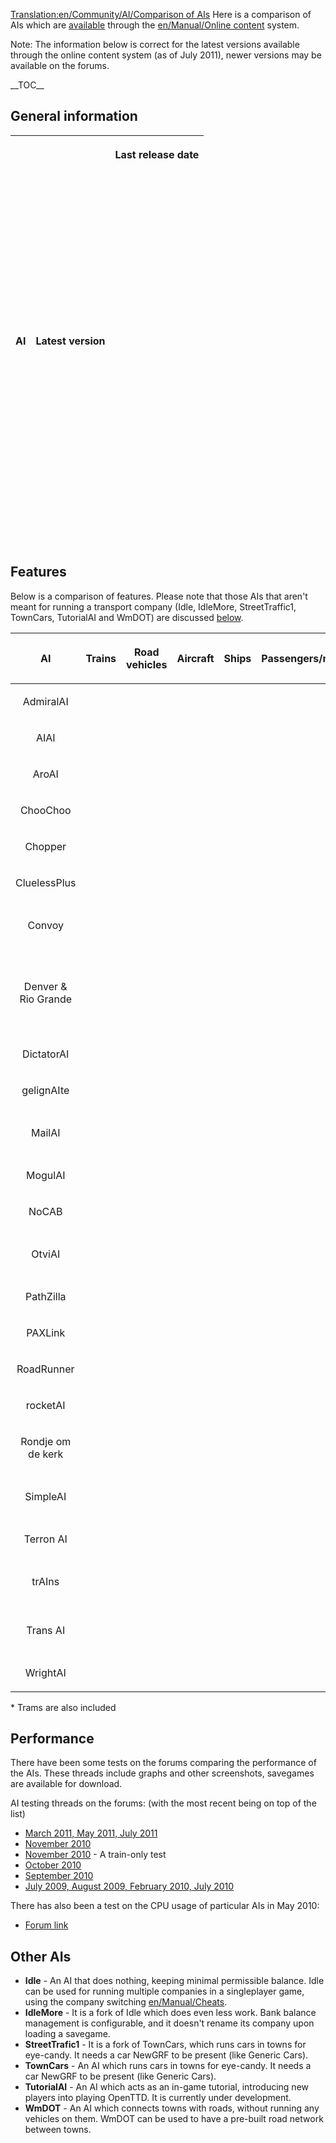 [[Translation:en/Community/AI/Comparison of AIs]]
{{en/Development/Script/Navigation}}
Here is a comparison of AIs which are [http://bananas.openttd.org/en/ai/ available] through the [[en/Manual/Online content]] system.

Note: The information below is correct for the latest versions available through the online content system (as of July 2011), newer versions may be available on the forums.

__TOC__

==General information==
{|border="1"  class="wikitable sortable"
 ! scope="col" | AI
 ! scope="col" class="unsortable"| Latest version 
 ! scope="col" class="unsortable"| Last release date
 {{en/Community/AI/AI general|AdmiralAI|25|August 2010|38057|AdmiralAI-25.tar.gz}}
 {{en/Community/AI/AI general|AIAI|zeta - bananas|November 2010|47298|AIAI-zetabananas.tar.gz}}
 {{en/Community/AI/AI general|AroAI|1.2|April 2011|49496|AroAI-1.2.tar.gz}}
 {{en/Community/AI/AI general|ChooChoo|394|March 2011|44225|ChooChoo-394.tar.gz}}
 {{en/Community/AI/AI general|Chopper|7|September 2009|45070|Chopper-7.tar.gz}}
 {{en/Community/AI/AI general|CluelessPlus|25|May 2011|41462|CluelessPlus-25.tar.gz}}
 {{en/Community/AI/AI general|Convoy|11|February 2011|37946|Convoy-11.tar.gz}}
 {{en/Community/AI/AI general|Denver & Rio Grande|1|September 2009|44287|Denver__Rio_Grande-1.tar.gz}}
 {{en/Community/AI/AI general|DictatorAI|104|June 2011|52982|DictatorAI-104.tar.gz}}
 {{en/Community/AI/AI general|gelignAIte|1.1|December 2010|51853|gelignAIte-1.1.tar.gz}}
 {{en/Community/AI/AI general|Idle|1|October 2010|0|Idle-1.tar.gz}}
 {{en/Community/AI/AI general|IdleMore|1|November 2010|0|IdleMore-1.tar.gz}}
 {{en/Community/AI/AI general|MailAI|20110121|January 2011|52478|MailAI-20110121.tar.gz}}
 {{en/Community/AI/AI general|MogulAI|5900|October 2010|44760|MogulAI-5900.tar.gz}}
 {{en/Community/AI/AI general|NoCAB|2.1.3|November 2010|20203|NoCAB-2.1.3.tar.gz}}
 {{en/Community/AI/AI general|OtviAI|396|April 2011|39707|OtviAI-396.tar.gz}}
 {{en/Community/AI/AI general|PathZilla|6|July 2009|38645|PathZilla-6.tar.gz}}
 {{en/Community/AI/AI general|PAXLink|14|February 2010|41518|PAXLink-16.tar.gz}}
 {{en/Community/AI/AI general|RoadRunner|6|November 2010|48281|RoadRunner-6.tar.gz}}
 {{en/Community/AI/AI general|rocketAI|1|November 2009|45561|rocketAI-1.tar.gz}}
 {{en/Community/AI/AI general|Rondje om de kerk|385|January 2011|39756|Rondje_om_de_kerk-385.tar.gz}}
 {{en/Community/AI/AI general|SimpleAI|6|June 2011|44809|SimpleAI-6.tar.gz}}
 {{en/Community/AI/AI general|StreetTraffic1|1|April 2009|0|StreetTraffic1-1.0.tar.gz}}
 {{en/Community/AI/AI general|Terron AI|203|June 2011|54639|Terron_AI-203.tar.gz}}
 {{en/Community/AI/AI general|TownCars|5|March 2011|42393|TownCars-5.tar.gz}}
 {{en/Community/AI/AI general|trAIns|2|April 2010|44725|trAIns-2.tar.gz}}
 {{en/Community/AI/AI general|Trans AI|100307|March 2010|42272|Trans_AI-100307.tar.gz}}
 {{en/Community/AI/AI general|TutorialAI|4|June 2011|55400|TutorialAI-4.tar.gz}}
 {{en/Community/AI/AI general|WmDOT|6|April 2011|53698|WmDOT-6.tar.gz}}
 {{en/Community/AI/AI general|[[en/Development/Script/WrightAI|WrightAI]]|3|February 2009|0|WrightAI-3.tar.gz}}
|}

==Features==
Below is a comparison of features. Please note that those AIs that aren't meant for running a transport company (Idle, IdleMore, StreetTraffic1, TownCars, TutorialAI and WmDOT) are discussed [[en/Community/AI/Comparison of AIs#other-ais|below]].
{|border="1" class="wikitable sortable" style="text-align:center"
 ! scope="col" | AI
 ! scope="col" | Trains
 ! scope="col" | Road vehicles
 ! scope="col" | Aircraft
 ! scope="col" | Ships
 ! scope="col" | Passengers/mail
 ! scope="col" | Freight
 ! scope="col" | Save/load compatibility
 ! scope="col" class="unsortable"| [[en/Manual/NewGRF]] support
 |-
 |<center>AdmiralAI</center>
 |{{en/Yes}}
 |{{en/Yes|Yes*}}
 |{{en/Yes}}
 |{{en/No}}
 |{{en/Yes}}
 |{{en/Yes}}
 |{{en/Yes}}
 |
 |-
 |<center>AIAI</center>
 |{{en/No}}
 |{{en/Yes}}
 |{{en/Yes}}
 |{{en/No}}
 |{{en/Yes}}
 |{{en/Yes}}
 |{{en/No}}
 |
 |-
 |<center>AroAI</center>
 |{{en/No}}
 |{{en/Yes}}
 |{{en/No}}
 |{{en/No}}
 |{{en/Yes}}
 |{{en/No}}
 |{{en/No}}
 |
 |-
 |<center>ChooChoo</center>
 |{{en/Yes}}
 |{{en/No}}
 |{{en/No}}
 |{{en/No}}
 |{{en/Yes}}
 |{{en/Yes}}
 |{{en/Yes}}
 |
 |-
 |<center>Chopper</center>
 |{{en/No}}
 |{{en/No}}
 |{{en/Yes}}
 |{{en/No}}
 |{{en/Yes}}
 |{{en/Yes}}
 |{{en/Yes}}
 |
 |-
 |<center>CluelessPlus</center>
 |{{en/No}}
 |{{en/Yes}}
 |{{en/No}}
 |{{en/No}}
 |{{en/Yes}}
 |{{en/Yes}}
 |{{en/Yes}}
 |
 |-
 |<center>Convoy</center>
 |{{en/No}}
 |{{en/Yes}}
 |{{en/No}}
 |{{en/No}}
 |{{en/Yes}}
 |{{en/No}}
 |{{en/No}}
 | No NewGRF road vehicle support
 |-
 |<center>Denver & Rio Grande</center>
 |{{en/Yes}}
 |{{en/No}}
 |{{en/No}}
 |{{en/No}}
 |{{en/No}}
 |{{en/Yes}}
 |{{en/Yes}}
 |[[en/Community/NewGRF/North American Renewal Set|NARS]] is the preferred trainset, works with the [[en/Community/NewGRF/2cc TrainSet]] and the default trainset
 |-
 |<center>DictatorAI</center>
 |{{en/No}}
 |{{en/Yes}}
 |{{en/Yes}}
 |{{en/No}}
 |{{en/Yes}}
 |{{en/Yes}}
 |{{en/Yes}}
 |
 |-
 |<center>gelignAIte</center>
 |{{en/No}}
 |{{en/Yes}}
 |{{en/No}}
 |{{en/No}}
 |{{en/Yes}}
 |{{en/No}}
 |{{en/Yes}}
 |
 |-
 |<center>MailAI</center>
 |{{en/Yes}}
 |{{en/Yes}}
 |{{en/No}}
 |{{en/No}}
 |{{en/Yes}}
 |{{en/No}}
 |{{en/No}}
 |NewGRF trainsets may cause problems
 |-
 |<center>MogulAI</center>
 |{{en/No}}
 |{{en/Yes}}
 |{{en/No}}
 |{{en/No}}
 |{{en/No}}
 |{{en/Yes}}
 |{{en/Yes}}
 |
 |-
 |<center>NoCAB</center>
 |{{en/Yes}}
 |{{en/Yes}}
 |{{en/Yes}}
 |{{en/Yes}}
 |{{en/Yes}}
 |{{en/Yes}}
 |{{en/Yes}}
 |
 |-
 |<center>OtviAI</center>
 |{{en/Yes}}
 |{{en/Yes|Yes*}}
 |{{en/No}}
 |{{en/No}}
 |{{en/Yes}}
 |{{en/Yes}}
 |{{en/No}}
 |NewGRF road vehicles may cause problems
 |-
 |<center>PathZilla</center>
 |{{en/No}}
 |{{en/Yes|Yes*}}
 |{{en/No}}
 |{{en/No}}
 |{{en/Yes}}
 |{{en/Yes}}
 |{{en/Yes}}
 |
 |-
 |<center>PAXLink</center>
 |{{en/No}}
 |{{en/Yes}}
 |{{en/Yes}}
 |{{en/No}}
 |{{en/Yes}}
 |{{en/No}}
 |{{en/Yes}}
 |
 |-
 |<center>RoadRunner</center>
 |{{en/No}}
 |{{en/Yes|Yes*}}
 |{{en/No}}
 |{{en/No}}
 |{{en/Yes}}
 |{{en/Yes}}
 |{{en/Yes}}
 |
 |-
 |<center>rocketAI</center>
 |{{en/No}}
 |{{en/Yes}}
 |{{en/No}}
 |{{en/No}}
 |{{en/Yes}}
 |{{en/No}}
 |{{en/No}}
 |
 |-
 |<center>Rondje om de kerk</center>
 |{{en/No}}
 |{{en/Yes}}
 |{{en/No}}
 |{{en/No}}
 |{{en/Yes}}
 |{{en/Yes}}
 |{{en/No}}
 |
 |-
 |<center>SimpleAI</center>
 |{{en/Yes}}
 |{{en/Yes}}
 |{{en/Yes}}
 |{{en/No}}
 |{{en/Yes}}
 |{{en/Yes}}
 |{{en/Yes}}
 |No NewGRF trainset or railway track set support
 |-
 |<center>Terron AI</center>
 |{{en/No}}
 |{{en/Yes}}
 |{{en/Yes}}
 |{{en/Yes}}
 |{{en/Yes}}
 |{{en/Yes}}
 |{{en/Yes}}
 |
 |-
 |<center>trAIns</center>
 |{{en/Yes}}
 |{{en/No}}
 |{{en/No}}
 |{{en/No}}
 |{{en/Yes}}
 |{{en/Yes}}
 |{{en/No}}
 |No support for NewGRF railway track sets
 |-
 |<center>Trans AI</center>
 |{{en/No}}
 |{{en/Yes|Yes*}}
 |{{en/Yes}}
 |{{en/Yes}}
 |{{en/Yes}}
 |{{en/Yes}}
 |{{en/Yes}}
 |No support for industry replacement sets
 |-
 |<center>WrightAI</center>
 |{{en/No}}
 |{{en/No}}
 |{{en/Yes}}
 |{{en/No}}
 |{{en/Yes}}
 |{{en/No}}
 |{{en/No}}
 |
|}

<nowiki>* Trams are also included</nowiki>

==Performance==
There have been some tests on the forums comparing the performance of the AIs. These threads include graphs and other screenshots, savegames are available for download.

AI testing threads on the forums: (with the most recent being on top of the list)
* [http://www.tt-forums.net/viewtopic.php?f=65&t=53358 March 2011, May 2011, July 2011]
* [http://www.tt-forums.net/viewtopic.php?f=65&t=51135 November 2010]
* [http://www.tt-forums.net/viewtopic.php?f=65&t=50857 November 2010] - A train-only test
* [http://www.tt-forums.net/viewtopic.php?f=65&t=50552 October 2010]
* [http://www.tt-forums.net/viewtopic.php?f=65&t=49907 September 2010]
* [http://www.tt-forums.net/viewtopic.php?f=65&t=44523 July 2009, August 2009, February 2010, July 2010]
There has also been a test on the CPU usage of particular AIs in May 2010:
* [http://www.tt-forums.net/viewtopic.php?f=65&t=48353 Forum link]

==Other AIs==
* '''Idle''' - An AI that does nothing, keeping minimal permissible balance. Idle can be used for running multiple companies in a singleplayer game, using the company switching [[en/Manual/Cheats]].
* '''IdleMore''' - It is a fork of Idle which does even less work. Bank balance management is configurable, and it doesn't rename its company upon loading a savegame.
* '''StreetTrafic1''' - It is a fork of TownCars, which runs cars in towns for eye-candy. It needs a car NewGRF to be present (like Generic Cars).
* '''TownCars''' - An AI which runs cars in towns for eye-candy. It needs a car NewGRF to be present (like Generic Cars).
* '''TutorialAI''' - An AI which acts as an in-game tutorial, introducing new players into playing OpenTTD. It is currently under development.
* '''WmDOT''' - An AI which connects towns with roads, without running any vehicles on them. WmDOT can be used to have a pre-built road network between towns.